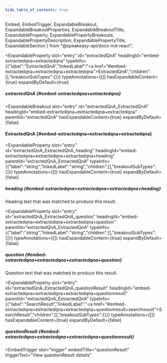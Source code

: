 ```yaml
---
hide_table_of_contents: true
---
```

  Embed,
  EmbedTrigger,
  ExpandableBreakout,
  ExpandableBreakoutProperties,
  ExpandableBreakoutTitle,
  ExpandableProperty,
  ExpandablePropertyBreakouts,
  ExpandablePropertyDescription,
  ExpandablePropertyTitle,
  ExpandableSection
} from "@speakeasy-api/docs-md-react";

<ExpandableSection>

<ExpandableProperty
  slot="entry"
  id="extractedQnA"
  headingId="embed-extractedqna+extractedqna"
  typeInfo={{"label":"ExtractedQnA","linkedLabel":"<a href=\"#embed-extractedqna+extractedqna+extractedqna\">ExtractedQnA</a>","children":[],"breakoutSubTypes":{}}}
  typeAnnotations={[]}
  hasExpandableContent={true}
  expandByDefault={true}
>

<ExpandablePropertyTitle slot="title">

##### extractedQnA \{#embed-extractedqna+extractedqna\}

</ExpandablePropertyTitle>

<ExpandablePropertyBreakouts slot="breakouts">

<ExpandableBreakout
  slot="entry"
  id="extractedQnA_ExtractedQnA"
  headingId="embed-extractedqna+extractedqna+extractedqna"
  parentId="extractedQnA"
  hasExpandableContent={true}
  expandByDefault={false}
>

<ExpandableBreakoutTitle slot="title">

#### ExtractedQnA \{#embed-extractedqna+extractedqna+extractedqna\}

</ExpandableBreakoutTitle>

<ExpandableBreakoutProperties slot="properties">

<ExpandableProperty
  slot="entry"
  id="extractedQnA_ExtractedQnA_heading"
  headingId="embed-extractedqna+extractedqna+extractedqna+heading"
  parentId="extractedQnA_ExtractedQnA"
  typeInfo={{"label":"string","linkedLabel":"string","children":[],"breakoutSubTypes":{}}}
  typeAnnotations={[]}
  hasExpandableContent={true}
  expandByDefault={false}
>

<ExpandablePropertyTitle slot="title">

##### heading \{#embed-extractedqna+extractedqna+extractedqna+heading\}

</ExpandablePropertyTitle>

<ExpandablePropertyDescription slot="description">

Heading text that was matched to produce this result.

</ExpandablePropertyDescription>

</ExpandableProperty>

<ExpandableProperty
  slot="entry"
  id="extractedQnA_ExtractedQnA_question"
  headingId="embed-extractedqna+extractedqna+extractedqna+question"
  parentId="extractedQnA_ExtractedQnA"
  typeInfo={{"label":"string","linkedLabel":"string","children":[],"breakoutSubTypes":{}}}
  typeAnnotations={[]}
  hasExpandableContent={true}
  expandByDefault={false}
>

<ExpandablePropertyTitle slot="title">

##### question \{#embed-extractedqna+extractedqna+extractedqna+question\}

</ExpandablePropertyTitle>

<ExpandablePropertyDescription slot="description">

Question text that was matched to produce this result.

</ExpandablePropertyDescription>

</ExpandableProperty>

<ExpandableProperty
  slot="entry"
  id="extractedQnA_ExtractedQnA_questionResult"
  headingId="embed-extractedqna+extractedqna+extractedqna+questionresult"
  parentId="extractedQnA_ExtractedQnA"
  typeInfo={{"label":"SearchResult","linkedLabel":"<a href=\"#embed-extractedqna+extractedqna+extractedqna+questionresult+searchresult\">SearchResult</a>","children":[],"breakoutSubTypes":{}}}
  typeAnnotations={[]}
  hasExpandableContent={true}
  expandByDefault={false}
>

<ExpandablePropertyTitle slot="title">

##### questionResult \{#embed-extractedqna+extractedqna+extractedqna+questionresult\}

</ExpandablePropertyTitle>

<ExpandablePropertyBreakouts slot="breakouts">

<Embed slot="embed">

<EmbedTrigger
  slot="trigger"
  embedTitle="questionResult"
  triggerText="View questionResult details"
>

<Embedquestionresult />

</EmbedTrigger>

</Embed>

</ExpandablePropertyBreakouts>

</ExpandableProperty>

</ExpandableBreakoutProperties>

</ExpandableBreakout>

</ExpandablePropertyBreakouts>

</ExpandableProperty>

</ExpandableSection>